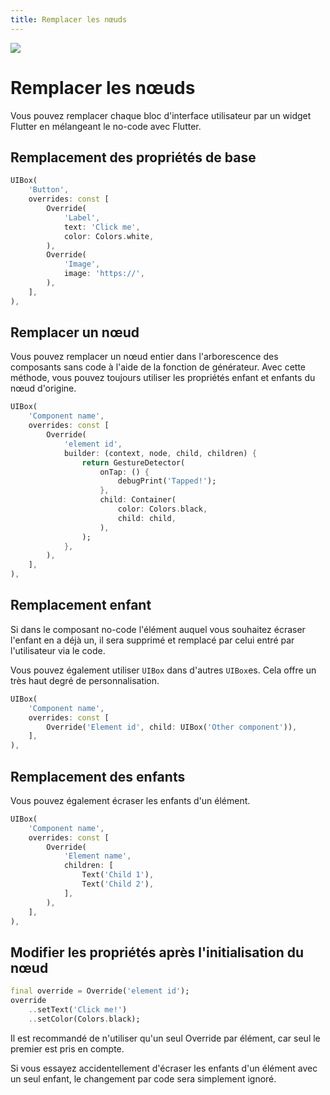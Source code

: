 ```yaml
---
title: Remplacer les nœuds
---
```


![](https://fftefqqvfkkewuokofds.supabase.co/storage/v1/object/public/theta-assets/covers/node_overrides_feature.svg)

# Remplacer les nœuds

Vous pouvez remplacer chaque bloc d'interface utilisateur par un widget Flutter en mélangeant le no-code avec Flutter.

## Remplacement des propriétés de base

```dart
UIBox(
    'Button',
    overrides: const [
        Override(
            'Label',
            text: 'Click me',
            color: Colors.white,
        ),
        Override(
            'Image', 
            image: 'https://',
        ),
    ],
),
```

## Remplacer un nœud

Vous pouvez remplacer un nœud entier dans l'arborescence des composants sans code à l'aide de la fonction de générateur. Avec cette méthode, vous pouvez toujours utiliser les propriétés enfant et enfants du nœud d'origine.

```dart
UIBox(
    'Component name',
    overrides: const [
        Override(
            'element id',
            builder: (context, node, child, children) {
                return GestureDetector(
                    onTap: () {
                        debugPrint('Tapped!');
                    },
                    child: Container(
                        color: Colors.black,
                        child: child,
                    ),
                );
            },
        ),
    ],
),
```

## Remplacement enfant

Si dans le composant no-code l'élément auquel vous souhaitez écraser l'enfant en a déjà un,
il sera supprimé et remplacé par celui entré par l'utilisateur via le code.

Vous pouvez également utiliser `UIBox` dans d'autres `UIBox`es. Cela offre un très haut degré de personnalisation.

```dart
UIBox(
    'Component name',
    overrides: const [
        Override('Element id', child: UIBox('Other component')),
    ],
),
```

## Remplacement des enfants

Vous pouvez également écraser les enfants d'un élément.

```dart
UIBox(
    'Component name',
    overrides: const [
        Override(
            'Element name',
            children: [
                Text('Child 1'), 
                Text('Child 2'),   
            ],
        ),
    ],
),
```

## Modifier les propriétés après l'initialisation du nœud

```dart
final override = Override('element id');
override
    ..setText('Click me!')
    ..setColor(Colors.black);
```

<Warning>Il est recommandé de n'utiliser qu'un seul Override par élément, car seul le premier est pris en compte.</Warning>

<Warning>Si vous essayez accidentellement d'écraser les enfants d'un élément avec un seul enfant, le changement par code sera simplement ignoré.</Warning>
